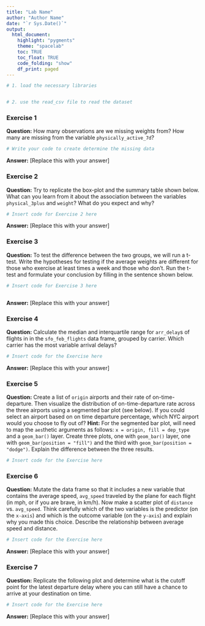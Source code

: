 ```yaml
---
title: "Lab Name"
author: "Author Name"
date: "`r Sys.Date()`"
output: 
  html_document:
    highlight: "pygments"
    theme: "spacelab"
    toc: TRUE
    toc_float: TRUE
    code_folding: "show"
    df_print: paged
---
```


```r
# 1. load the necessary libraries


# 2. use the read_csv file to read the dataset


```

### Exercise 1

**Question:**  How many observations are we missing weights from? How many are missing from the variable `physically_active_7d`?


```r
# Write your code to create determine the missing data

```

**Answer:** [Replace this with your answer]




### Exercise 2

**Question:**  Try to replicate the box-plot and the summary table shown below. What can you learn from it about the association between the variables `physical_3plus` and `weight`? What do you expect and why?


```r
# Insert code for Exercise 2 here


```

**Answer:** [Replace this with your answer]




### Exercise 3

**Question:** To test the difference between the two groups, we will run a t-test. Write the hypotheses for testing if the average weights are different for those who exercise at least times a week and those who don't. Run the t-test and formulate your conclusion by filling in the sentence shown below.

```r
# Insert code for Exercise 3 here



```

**Answer:** [Replace this with your answer]




### Exercise 4

**Question:** Calculate the median and interquartile range for `arr_delay`s of flights in in the `sfo_feb_flights` data frame, grouped by carrier. Which carrier has the most variable arrival delays?

```r
# Insert code for the Exercise here


```


**Answer:** [Replace this with your answer]





### Exercise 5

**Question:** Create a list of `origin` airports and their rate of on-time-departure. Then visualize the distribution of  on-time-departure rate across the three airports using a segmented bar plot (see below). If you could select an airport based on on time departure percentage, which NYC airport would you choose to fly out of?
**Hint:** For the segmented bar plot, will need to map the `aes`thetic arguments as follows: `x = origin, fill = dep_type` and a `geom_bar()` layer. Create three plots, one with `geom_bar()` layer, one with `geom_bar(position = "fill")` and the third with `geom_bar(position = "dodge")`. Explain the difference between the three results.


```r
# Insert code for the Exercise here


```



### Exercise 6

**Question:** Mutate the data frame so that it includes a new variable that contains the average speed, `avg_speed` traveled by the plane for each flight (in mph, or if you are brave, in km/h). Now make a scatter plot of `distance` vs. `avg_speed`. 
    Think carefully which of the two variables is the predictor (on the `x-axis`) and which is the outcome variable (on the `y-axis`) and explain why you made this choice. Describe the relationship between average speed and distance.

```r
# Insert code for the Exercise here


```

**Answer:** [Replace this with your answer]


### Exercise 7

**Question:** Replicate the following plot and determine what is the cutoff point for the latest departure delay where you can still have a chance to arrive at your destination on time. 

```r
# Insert code for the Exercise here


```

**Answer:** [Replace this with your answer]

